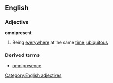 ==English==
===Adjective===
'''omnipresent'''
#Being [[everywhere]] at the same [[time]]; [[ubiquitous]]
===Derived terms===
*[[omnipresence]]
[[Category:English adjectives]]